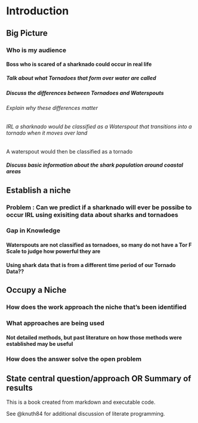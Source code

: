 # Introduction

## Big Picture

### Who is my audience

#### Boss who is scared of a sharknado could occur in real life

##### Talk about what Tornadoes that form over water are called

##### Discuss the differences between Tornadoes and Waterspouts

###### Explain why these differences matter

###### IRL a sharknado would be classified as a Waterspout that transitions into a tornado when it moves over land

####### A waterspout would then be classified as a tornado

##### Discuss basic information about the shark population around coastal areas

## Establish a niche

### Problem : Can we predict if a sharknado will ever be possibe to occur IRL using exisiting data about sharks and tornadoes

### Gap in Knowledge

#### Waterspouts are not classified as tornadoes, so many do not have a Tor F Scale to judge how powerful they are

#### Using shark data that is from a different time period of our Tornado Data??

## Occupy a Niche

### How does the work approach the niche that's been identified

### What approaches are being used

#### Not detailed methods, but past literature on how those methods were established may be useful

### How does the answer solve the open problem

## State central question/approach OR Summary of results

This is a book created from markdown and executable code.

See @knuth84 for additional discussion of literate programming.
